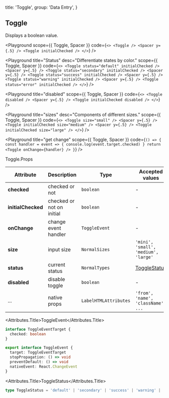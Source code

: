 
  title: 'Toggle',
  group: 'Data Entry',
}

## Toggle

Displays a boolean value.

<Playground
  scope={{ Toggle, Spacer }}
  code={`
<>
  <Toggle />
  <Spacer y={.5} />
  <Toggle initialChecked />
</>
`}
/>

<Playground
  title="Status"
  desc="Differentiate states by color."
  scope={{ Toggle, Spacer }}
  code={`
<>
  <Toggle status="default" initialChecked />
  <Spacer y={.5} />
  <Toggle status="secondary" initialChecked />
  <Spacer y={.5} />
  <Toggle status="success" initialChecked />
  <Spacer y={.5} />
  <Toggle status="warning" initialChecked />
  <Spacer y={.5} />
  <Toggle status="error" initialChecked />
</>
`}
/>

<Playground
  title="disabled"
  scope={{ Toggle, Spacer }}
  code={`
<>
  <Toggle disabled />
  <Spacer y={.5} />
  <Toggle initialChecked disabled />
</>
`}
/>

<Playground
  title="sizes"
  desc="Components of different sizes."
  scope={{ Toggle, Spacer }}
  code={`
<>
  <Toggle size="small" />
  <Spacer y={.5} />
  <Toggle initialChecked size="medium" />
  <Spacer y={.5} />
  <Toggle initialChecked size="large" />
</>
`}
/>

<Playground
  title="get change"
  scope={{ Toggle, Spacer }}
  code={`
() => {
  const handler = event => {
    console.log(event.target.checked)
  }
  return <Toggle onChange={handler} />
}
`}
/>

<Attributes edit="/pages/en-us/components/toggle.mdx">
<Attributes.Title>Toggle.Props</Attributes.Title>

| Attribute          | Description               | Type                  | Accepted values                      | Default   |
| ------------------ | ------------------------- | --------------------- | ------------------------------------ | --------- |
| **checked**        | checked or not            | `boolean`             | -                                    | -         |
| **initialChecked** | checked or not on initial | `boolean`             | -                                    | `false`   |
| **onChange**       | change event handler      | `ToggleEvent`         | -                                    | -         |
| **size**           | input size                | `NormalSizes`         | `'mini', 'small', 'medium', 'large'` | `medium`  |
| **status**         | current status            | `NormalTypes`         | [ToggleStatus](#togglestatus)        | `default` |
| **disabled**       | disable toggle            | `boolean`             | -                                    | `false`   |
| ...                | native props              | `LabelHTMLAttributes` | `'from', 'name', 'className', ...`   | -         |

<Attributes.Title>ToggleEvent</Attributes.Title>

```ts
interface ToggleEventTarget {
  checked: boolean
}

export interface ToggleEvent {
  target: ToggleEventTarget
  stopPropagation: () => void
  preventDefault: () => void
  nativeEvent: React.ChangeEvent
}
```

<Attributes.Title>ToggleStatus</Attributes.Title>

```ts
type ToggleStatus = 'default' | 'secondary' | 'success' | 'warning' | 'error'
```

</Attributes>

